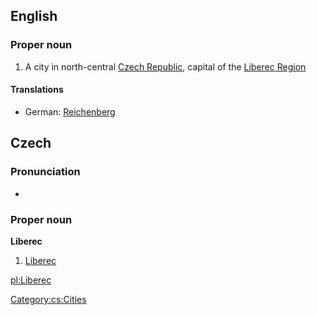 ==English==

===Proper noun===
{{en-proper noun}}
# A city in north-central [[Czech Republic]], capital of the [[w:Liberec Region|Liberec Region]]

====Translations====
* German: [[Reichenberg]]

==Czech==
{{wikipedia}}

===Pronunciation===
* {{IPA|/ˈlɪbɛrɛts/}}

===Proper noun===
'''Liberec'''

# [[#English|Liberec]]


[[Category:cs:Cities]]

[[pl:Liberec]]
